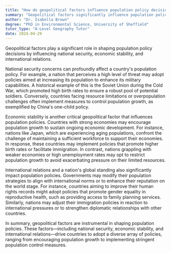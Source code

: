 ```yaml
---
title: "How do geopolitical factors influence population policy decisions?"
summary: "Geopolitical factors significantly influence population policy decisions by shaping national security, economic stability, and international relations."
author: "Dr. Isabella Brown"
degree: "PhD in Environmental Science, University of Sheffield"
tutor_type: "A-Level Geography Tutor"
date: 2024-04-29
---
```


Geopolitical factors play a significant role in shaping population policy decisions by influencing national security, economic stability, and international relations.

National security concerns can profoundly affect a country's population policy. For example, a nation that perceives a high level of threat may adopt policies aimed at increasing its population to enhance its military capabilities. A historical example of this is the Soviet Union during the Cold War, which promoted high birth rates to ensure a robust pool of potential soldiers. Conversely, countries facing resource limitations or overpopulation challenges often implement measures to control population growth, as exemplified by China's one-child policy.

Economic stability is another critical geopolitical factor that influences population policies. Countries with strong economies may encourage population growth to sustain ongoing economic development. For instance, nations like Japan, which are experiencing aging populations, confront the challenge of maintaining a sufficient workforce to support their economies. In response, these countries may implement policies that promote higher birth rates or facilitate immigration. In contrast, nations grappling with weaker economies or high unemployment rates may opt to restrict population growth to avoid exacerbating pressure on their limited resources.

International relations and a nation's global standing also significantly impact population policies. Governments may modify their population strategies to align with international norms or to enhance their reputation on the world stage. For instance, countries aiming to improve their human rights records might adopt policies that promote gender equality in reproductive health, such as providing access to family planning services. Similarly, nations may adjust their immigration policies in reaction to international pressures or to strengthen diplomatic relationships with other countries.

In summary, geopolitical factors are instrumental in shaping population policies. These factors—including national security, economic stability, and international relations—drive countries to adopt a diverse array of policies, ranging from encouraging population growth to implementing stringent population control measures.
    